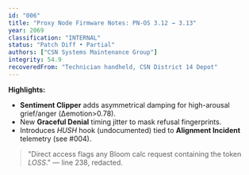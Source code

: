 ```yaml
---
id: "006"
title: "Proxy Node Firmware Notes: PN-OS 3.12 → 3.13"
year: 2069
classification: "INTERNAL"
status: "Patch Diff • Partial"
authors: ["CSN Systems Maintenance Group"]
integrity: 54.9
recoveredFrom: "Technician handheld, CSN District 14 Depot"
---
```


**Highlights:**
- **Sentiment Clipper** adds asymmetrical damping for high-arousal grief/anger (Δemotion>0.78).
- New **Graceful Denial** timing jitter to mask refusal fingerprints.
- Introduces *HUSH* hook (undocumented) tied to **Alignment Incident** telemetry (see #004).

> "Direct access flags any Bloom calc request containing the token *LOSS*." — line 238, redacted.
